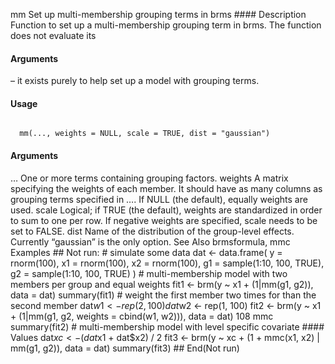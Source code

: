 
mm Set up multi-membership grouping terms in brms
#### Description 
Function to set up a multi-membership grouping term in brms. The function does not evaluate its

#### Arguments
– it exists purely to help set up a model with grouping terms.

#### Usage
<pre><code>
  mm(..., weights = NULL, scale = TRUE, dist = "gaussian")
</code></pre>
  
#### Arguments

... One or more terms containing grouping factors.
weights A matrix specifying the weights of each member. It should have as many
columns as grouping terms specified in .... If NULL (the default), equally
weights are used.
scale Logical; if TRUE (the default), weights are standardized in order to sum to one
per row. If negative weights are specified, scale needs to be set to FALSE.
dist Name of the distribution of the group-level effects. Currently "gaussian" is the
only option.
See Also
brmsformula, mmc
Examples
## Not run:
# simulate some data
dat <- data.frame(
  y = rnorm(100), x1 = rnorm(100), x2 = rnorm(100),
  g1 = sample(1:10, 100, TRUE), g2 = sample(1:10, 100, TRUE)
)
# multi-membership model with two members per group and equal weights
fit1 <- brm(y ~ x1 + (1|mm(g1, g2)), data = dat)
summary(fit1)
# weight the first member two times for than the second member
dat$w1 <- rep(2, 100)
dat$w2 <- rep(1, 100)
fit2 <- brm(y ~ x1 + (1|mm(g1, g2, weights = cbind(w1, w2))), data = dat)
108 mmc
summary(fit2)
# multi-membership model with level specific covariate #### Values
dat$xc <- (dat$x1 + dat$x2) / 2
fit3 <- brm(y ~ xc + (1 + mmc(x1, x2) | mm(g1, g2)), data = dat)
summary(fit3)
## End(Not run)
